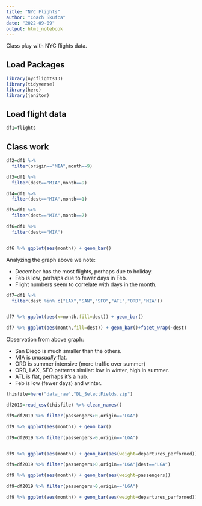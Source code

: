 ```yaml
---
title: "NYC Flights"
author: "Coach Skufca"
date: "2022-09-09"
output: html_notebook
---
```


Class play with NYC flights data.

## Load Packages

```r
library(nycflights13)
library(tidyverse)
library(here)
library(janitor)
```

## Load flight data

```r
df1=flights


```

## Class work

```r
df2=df1 %>% 
  filter(origin=="MIA",month==9)
```


```r
df3=df1 %>% 
  filter(dest=="MIA",month==9)
```

```r
df4=df1 %>% 
  filter(dest=="MIA",month==1)
```

```r
df5=df1 %>% 
  filter(dest=="MIA",month==7)
```


```r
df6=df1 %>% 
  filter(dest=="MIA")


df6 %>% ggplot(aes(month)) + geom_bar()
```
Analyzing the graph above we note:

* December has the most flights, perhaps due to holiday.
* Feb is low, perhaps due to fewer days in Feb.
* Flight numbers seem to correlate with days in the month.













```r
df7=df1 %>% 
  filter(dest %in% c("LAX","SAN","SFO","ATL","ORD","MIA"))


df7 %>% ggplot(aes(x=month,fill=dest)) + geom_bar()
```


```r

df7 %>% ggplot(aes(month,fill=dest)) + geom_bar()+facet_wrap(~dest)
```
Observation from above graph:

* San Diego is much smaller than the others.
* MIA is _unusually_ flat.
* ORD is summer intensive (more traffic over summer)
* ORD, LAX, SFO patterns similar: low in winter, high in summer.
* ATL is flat, perhaps it's a hub.
* Feb is low (fewer days) and winter.







```r
thisfile=here("data_raw","DL_SelectFields.zip")

df2019=read_csv(thisfile) %>% clean_names()
```

```r
df9=df2019 %>% filter(passengers>0,origin=="LGA")

df9 %>% ggplot(aes(month)) + geom_bar()
```

```r
df9=df2019 %>% filter(passengers>0,origin=="LGA")


df9 %>% ggplot(aes(month)) + geom_bar(aes(weight=departures_performed))
```

```r
df9=df2019 %>% filter(passengers>0,origin=="LGA"|dest=="LGA")

df9 %>% ggplot(aes(month)) + geom_bar(aes(weight=passengers))
```


```r
df9=df2019 %>% filter(passengers>0,origin=="LGA")

df9 %>% ggplot(aes(month)) + geom_bar(aes(weight=departures_performed))
```
